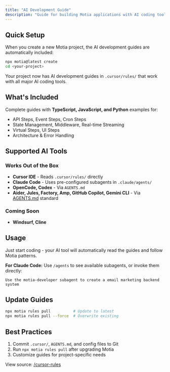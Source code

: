 ```yaml
---
title: "AI Development Guide"
description: "Guide for building Motia applications with AI coding tools"
---
```



## Quick Setup

When you create a new Motia project, the AI development guides are automatically included:

```bash
npx motia@latest create 
cd <your-project>
```

Your project now has AI development guides in `.cursor/rules/` that work with all major AI coding tools.

## What's Included

Complete guides with **TypeScript, JavaScript, and Python** examples for:
- API Steps, Event Steps, Cron Steps
- State Management, Middleware, Real-time Streaming
- Virtual Steps, UI Steps
- Architecture & Error Handling

## Supported AI Tools

### Works Out of the Box

- **Cursor IDE** - Reads `.cursor/rules/` directly
- **Claude Code** - Uses pre-configured subagents in `.claude/agents/`
- **OpenCode, Codex** - Via `AGENTS.md`
- **Aider, Jules, Factory, Amp, GitHub Copilot, Gemini CLI** - Via [AGENTS.md](https://agents.md/) standard

### Coming Soon

- **Windsurf, Cline**

## Usage

Just start coding - your AI tool will automatically read the guides and follow Motia patterns.

**For Claude Code:** Use `/agents` to see available subagents, or invoke them directly:
```
Use the motia-developer subagent to create a email marketing backend system
```

## Update Guides

```bash
npx motia rules pull          # Update to latest
npx motia rules pull --force  # Overwrite existing
```

## Best Practices

1. Commit `.cursor/`, `AGENTS.md`, and config files to Git
2. Run `npx motia rules pull` after upgrading Motia
3. Customize guides for project-specific needs

View source: [/cursor-rules](https://github.com/MotiaDev/motia/tree/main/packages/snap/src/cursor-rules/dot-files)
